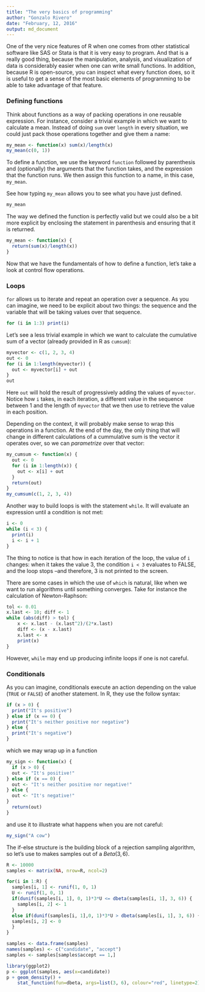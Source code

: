 ```yaml
--- 
title: "The very basics of programming"
author: "Gonzalo Rivero"
date: "February, 12, 2016"
output:	md_document
---
```


One of the very nice features of R when one comes from other statistical software like SAS or Stata is that it is very easy to program. And that is a really good thing, because the manipulation, analysis, and visualization of data is considerably easier when one can write small functions. In addition, because R is open-source, you can inspect what every function does, so it is useful to get a sense of the most basic elements of programming to be able to take advantage of that feature.

### Defining functions

Think about functions as a way of packing operations in one reusable expression. For instance, consider a trivial example in which we want to calculate a mean. Instead of doing `sum` over `length` in every situation, we could just pack those operations together and give them a name:

```r
my_mean <- function(x) sum(x)/length(x)
my_mean(c(0, 1))
```

To define a function, we use the keyword `function` followed by parenthesis and (optionally) the arguments that the function takes, and the expression that the function runs. We then assign this function to a name, in this case, `my_mean`. 

See how typing `my_mean` allows you to see what you have just defined.

```r
my_mean
```

The way we defined the function is perfectly valid but we could also be a bit more explicit by enclosing the statement in parenthesis and ensuring that it is returned.

```r
my_mean <- function(x) {
  return(sum(x)/length(x))
}
```

Now that we have the fundamentals of how to define a function, let's take a look at control flow operations.

### Loops

`for` allows us to iterate and repeat an operation over a sequence. As you can imagine, we need to be explicit about two things: the sequence and the variable that will be taking values over that sequence. 

```r
for (i in 1:3) print(i)
```

Let's see a less trivial example in which we want to calculate the cumulative sum of a vector (already provided in R as `cumsum`):

```r
myvector <- c(1, 2, 3, 4)
out <- 0
for (i in 1:length(myvector)) {
  out <- myvector[i] + out
}
out
```

Here `out` will hold the result of progressively adding the values of `myvector`. Notice how `i` takes, in each iteration, a different value in the sequence between 1 and the length of `myvector` that we then use to retrieve the value in each position. 

Depending on the context, it will probably make sense to wrap this operations in a function. At the end of the day, the only thing that will change in different calculations of a cummulative sum is the vector it operates over, so we can _parametrize_ over that vector:


```r
my_cumsum <- function(x) {
  out <- 0
  for (i in 1:length(x)) {
    out <- x[i] + out
  }
  return(out)
}
my_cumsum(c(1, 2, 3, 4))
```

Another way to build loops is with the statement `while`. It will evaluate an expression until a condition is not met:

```r
i <- 0
while (i < 3) {
  print(i)
  i <- i + 1
}
```

The thing to notice is that how in each iteration of the loop, the value of `i` changes: when it takes the value 3, the condition `i < 3` evaluates to FALSE, and the loop stops --and therefore, 3 is not printed to the screen.

There are some cases in which the use of `which` is natural, like when we want to run algorithms until something converges. Take for instance the calculation of Newton-Raphson:
```r
tol <- 0.01
x.last <- 10; diff <- 1
while (abs(diff) > tol) {
    x <- x.last - (x.last^2)/(2*x.last)
    diff <- (x - x.last)
    x.last <- x
    print(x)
}
```

However, `while` may end up producing infinite loops if one is not careful.

### Conditionals

As you can imagine, conditionals execute an action depending on the value (`TRUE` or `FALSE`) of another statement. In R, they use the follow syntax:

```r
if (x > 0) {
  print("It's positive") 
} else if (x == 0) {
  print("It's neither positive nor negative")
} else {
  print("It's negative")
}
```

which we may wrap up in a function
```r
my_sign <- function(x) {
  if (x > 0) {
  out <- "It's positive!"
} else if (x == 0) {
  out <- "It's neither positive nor negative!"
} else {
  out <- "It's negative!"
}
  return(out)
}
```

and use it to illustrate what happens when you are not careful:
```r
my_sign("A cow")
```

The if-else structure is the building block of a rejection sampling algorithm, so let's use to makes samples out of a $Beta(3,6)$.
```r
R <- 10000
samples <- matrix(NA, nrow=R, ncol=2)

for(i in 1:R) {
  samples[i, 1] <- runif(1, 0, 1)
  U <- runif(1, 0, 1)
  if(dunif(samples[i, 1], 0, 1)*3*U <= dbeta(samples[i, 1], 3, 6)) {
    samples[i, 2] <- 1
  }
  else if(dunif(samples[i, 1],0, 1)*3*U > dbeta(samples[i, 1], 3, 6)) {
  samples[i, 2] <- 0
  }
}

samples <- data.frame(samples)
names(samples) <- c("candidate", "accept")
samples <- samples[samples$accept == 1,]

library(ggplot2)
p <- ggplot(samples, aes(x=candidate))
p + geom_density() + 
    stat_function(fun=dbeta, args=list(3, 6), colour="red", linetype=2)

```

